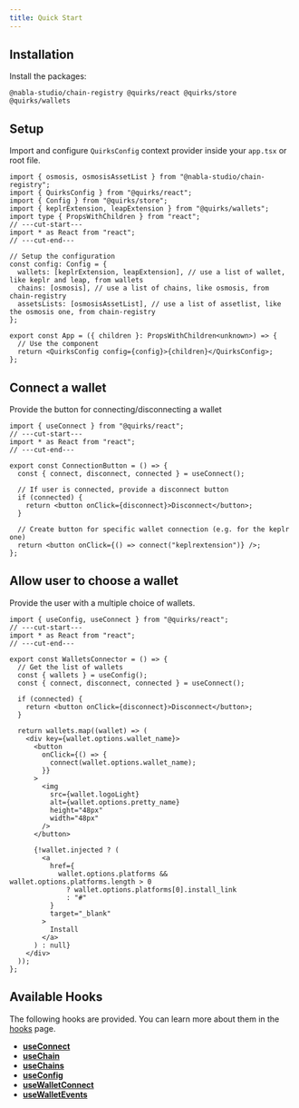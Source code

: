 ```yaml
---
title: Quick Start
---
```


## Installation

Install the packages:

```package-install
@nabla-studio/chain-registry @quirks/react @quirks/store @quirks/wallets
```

## Setup

Import and configure `QuirksConfig` context provider inside your `app.tsx` or 
root file.

```tsx twoslash
import { osmosis, osmosisAssetList } from "@nabla-studio/chain-registry";
import { QuirksConfig } from "@quirks/react";
import { Config } from "@quirks/store";
import { keplrExtension, leapExtension } from "@quirks/wallets";
import type { PropsWithChildren } from "react";
// ---cut-start---
import * as React from "react";
// ---cut-end---

// Setup the configuration
const config: Config = {
  wallets: [keplrExtension, leapExtension], // use a list of wallet, like keplr and leap, from wallets
  chains: [osmosis], // use a list of chains, like osmosis, from chain-registry
  assetsLists: [osmosisAssetList], // use a list of assetlist, like the osmosis one, from chain-registry
};

export const App = ({ children }: PropsWithChildren<unknown>) => {
  // Use the component
  return <QuirksConfig config={config}>{children}</QuirksConfig>;
};
```

## Connect a wallet

Provide the button for connecting/disconnecting a wallet

```tsx twoslash
import { useConnect } from "@quirks/react";
// ---cut-start---
import * as React from "react";
// ---cut-end---

export const ConnectionButton = () => {
  const { connect, disconnect, connected } = useConnect();
  
  // If user is connected, provide a disconnect button
  if (connected) {
    return <button onClick={disconnect}>Disconnect</button>;
  }

  // Create button for specific wallet connection (e.g. for the keplr one)
  return <button onClick={() => connect("keplrextension")} />;
};
```

## Allow user to choose a wallet

Provide the user with a multiple choice of wallets.

```tsx twoslash
import { useConfig, useConnect } from "@quirks/react";
// ---cut-start---
import * as React from "react";
// ---cut-end---

export const WalletsConnector = () => {
  // Get the list of wallets
  const { wallets } = useConfig();
  const { connect, disconnect, connected } = useConnect();

  if (connected) {
    return <button onClick={disconnect}>Disconnect</button>;
  }

  return wallets.map((wallet) => (
    <div key={wallet.options.wallet_name}>
      <button
        onClick={() => {
          connect(wallet.options.wallet_name);
        }}
      >
        <img
          src={wallet.logoLight}
          alt={wallet.options.pretty_name}
          height="48px"
          width="48px"
        />
      </button>

      {!wallet.injected ? (
        <a
          href={
            wallet.options.platforms && wallet.options.platforms.length > 0
              ? wallet.options.platforms[0].install_link
              : "#"
          }
          target="_blank"
        >
          Install
        </a>
      ) : null}
    </div>
  ));
};
```

## Available Hooks

The following hooks are provided. You can learn more about them in the 
[hooks](./hooks) page.

- **[useConnect](./hooks#useconnect)**
- **[useChain](./hooks#usechain)**
- **[useChains](./hooks#usechains)**
- **[useConfig](./hooks#useconfig)**
- **[useWalletConnect](./hooks#usewalletconnect)**
- **[useWalletEvents](./hooks#usewalletevents)**
